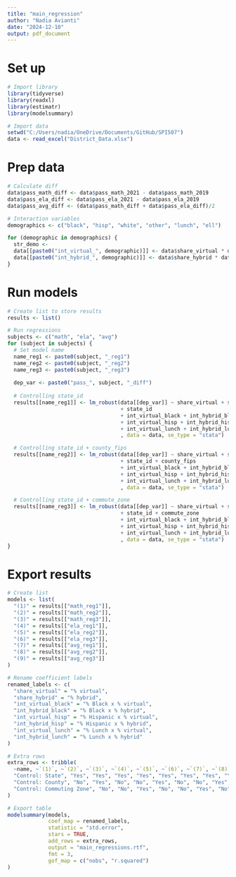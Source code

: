 ```yaml
---
title: "main_regression"
author: "Nadia Avianti"
date: "2024-12-10"
output: pdf_document
---
```


# Set up
```r
# Import library
library(tidyverse)
library(readxl)
library(estimatr)
library(modelsummary)

# Import data
setwd("C:/Users/nadia/OneDrive/Documents/GitHub/SPI507")
data <- read_excel("District_Data.xlsx")
```

# Prep data
```r
# Calculate diff
data$pass_math_diff <- data$pass_math_2021 - data$pass_math_2019
data$pass_ela_diff <- data$pass_ela_2021 - data$pass_ela_2019
data$pass_avg_diff <- (data$pass_math_diff + data$pass_ela_diff)/2

# Interaction variables
demographics <- c("black", "hisp", "white", "other", "lunch", "ell")

for (demographic in demographics) {
  str_demo <- 
  data[[paste0("int_virtual_", demographic)]] <- data$share_virtual * data[[paste0("share_", demographic)]]
  data[[paste0("int_hybrid_", demographic)]] <- data$share_hybrid * data[[paste0("share_", demographic)]]
}
```


# Run models
```r

# Create list to store results
results <- list()

# Run regressions
subjects <- c("math", "ela", "avg")
for (subject in subjects) {
  # Set model name
  name_reg1 <- paste0(subject, "_reg1")
  name_reg2 <- paste0(subject, "_reg2")
  name_reg3 <- paste0(subject, "_reg3")
  
  dep_var <- paste0("pass_", subject, "_diff")
  
  # Controlling state_id
  results[[name_reg1]] <- lm_robust(data[[dep_var]] ~ share_virtual + share_hybrid 
                                    + state_id 
                                    + int_virtual_black + int_hybrid_black 
                                    + int_virtual_hisp + int_hybrid_hisp 
                                    + int_virtual_lunch + int_hybrid_lunch
                                    , data = data, se_type = "stata")

  # Controlling state_id + county_fips
  results[[name_reg2]] <- lm_robust(data[[dep_var]] ~ share_virtual + share_hybrid 
                                    + state_id + county_fips
                                    + int_virtual_black + int_hybrid_black 
                                    + int_virtual_hisp + int_hybrid_hisp 
                                    + int_virtual_lunch + int_hybrid_lunch
                                    , data = data, se_type = "stata")

  # Controlling state_id + commute_zone
  results[[name_reg3]] <- lm_robust(data[[dep_var]] ~ share_virtual + share_hybrid 
                                    + state_id + commute_zone
                                    + int_virtual_black + int_hybrid_black 
                                    + int_virtual_hisp + int_hybrid_hisp 
                                    + int_virtual_lunch + int_hybrid_lunch
                                    , data = data, se_type = "stata")  
}


```

# Export results
```r
# Create list
models <- list(
  "(1)" = results[["math_reg1"]],
  "(2)" = results[["math_reg2"]],
  "(3)" = results[["math_reg3"]],
  "(4)" = results[["ela_reg1"]],
  "(5)" = results[["ela_reg2"]],
  "(6)" = results[["ela_reg3"]],
  "(7)" = results[["avg_reg1"]],
  "(8)" = results[["avg_reg2"]],
  "(9)" = results[["avg_reg3"]]
)

# Rename coefficient labels
renamed_labels <- c(
  "share_virtual" = "% virtual",
  "share_hybrid" = "% hybrid",
  "int_virtual_black" = "% Black x % virtual",
  "int_hybrid_black" = "% Black x % hybrid",
  "int_virtual_hisp" = "% Hispanic x % virtual",
  "int_hybrid_hisp" = "% Hispanic x % hybrid",
  "int_virtual_lunch" = "% Lunch x % virtual",
  "int_hybrid_lunch" = "% Lunch x % hybrid"
)

# Extra rows
extra_rows <- tribble(
  ~name, ~`(1)`, ~`(2)`, ~`(3)`, ~`(4)`, ~`(5)`, ~`(6)`, ~`(7)`, ~`(8)`, ~`(9)`,
  "Control: State", "Yes", "Yes", "Yes", "Yes", "Yes", "Yes", "Yes", "Yes", "Yes",
  "Control: County", "No", "Yes", "No", "No", "Yes", "No", "No", "Yes", "No",
  "Control: Commuting Zone", "No", "No", "Yes", "No", "No", "Yes", "No", "No", "Yes"
)

# Export table
modelsummary(models,
             coef_map = renamed_labels,
             statistic = "std.error",
             stars = TRUE,
             add_rows = extra_rows,
             output = "main_regressions.rtf",
             fmt = 3,
             gof_map = c("nobs", "r.squared")
)
```


